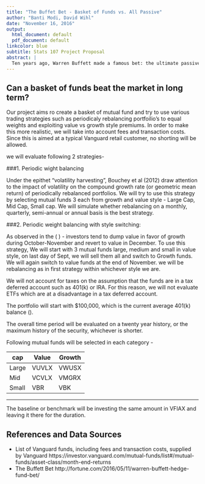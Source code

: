 ```yaml
---
title: "The Buffet Bet - Basket of Funds vs. All Passive"
author: "Banti Modi, David Wihl"
date: "November 16, 2016"
output:
  html_document: default
  pdf_document: default
linkcolor: blue
subtitle: Stats 107 Project Proposal
abstract: |
  Ten years ago, Warren Buffett made a famous bet: the ultimate passive investment, the Vanguard S&P 500 Index Fund Admiral (VFIAX), vs. a basket of funds determined by a team of hedge fund experts. Whoever had a lower return after ten years would donate $1 million to the charity of choice of the winner. After eight years, it looks increasingly likely that Buffett will win the bet.
---
```

\begin{center}
\textbf{Type: Simulating a trading strategy.}
\end{center}

## Can a basket of funds beat the market in long term?

Our project aims ro create a basket of mutual fund and try to use various trading strategies such as periodicaly rebalancing portfoilio's to equal weights and exploiting value vs growth style premiums. In order to make this more realistic, we will take into account fees and transaction costs. Since this is aimed at a typical Vanguard retail customer, no shorting will be allowed. 

we will evaluate following 2 strategies-

###1. Periodic wight balancing 

Under the epithet “volatility harvesting”, Bouchey et al (2012) draw attention to the impact of volatility on the compound growth rate (or geometric mean return) of periodically rebalanced
portfolios. We will try to use this strategy by selecting mutual funds 3 each from growth and value style - Large Cap, Mid Cap, Small cap. We will simulate whether rebalancing on a monthly, quarterly, semi-annual or annual basis is the best strategy. 

###2. Periodic weight balancing with style switching:

As observed in the ( \href {https://www.cxoadvisory.com/4068/value-premium/measuring-the-value-premium-with-style-etfs/#more-4068} {article}) - investors tend to dump value in favor of growth during October-November and revert to value in December. To use this strategy, We will start with 3 mutual funds large, medium and small in value style,  on last day of Sept, we will sell them all and switch to Growth funds. We will again switch to  value funds at the end of November. we will be rebalancing as in first strategy within whichever style we are. 


We will not account for taxes on the assumption that the funds are in a tax deferred account such as 401(k) or
IRA. For this reason, we will not evaluate ETFs which are at a disadvantage in a tax deferred account.


The portfolio will start with $100,000, which is the current average 401(k) balance 
(\href{http://time.com/money/4357248/retirement-401k-vanguard-balance/}{source}).

The overall time period will be evaluated on a twenty year history, or the maximum history of the security, whichever is shorter. 

Following mutual funds will be selected in each category - 

cap   | Value         | Growth
----- | ------------- | -------------
Large | VUVLX         | VWUSX
Mid   | VCVLX         | VMGRX 
Small | VBR           | VBK 
-------------------------------------
        
        
The baseline or benchmark will be investing the same amount in VFIAX and leaving it there for the
duration. 


## References and Data Sources

* List of Vanguard funds, including fees and transaction costs, supplied by Vanguard https://investor.vanguard.com/mutual-funds/list#/mutual-funds/asset-class/month-end-returns
* The Buffett Bet http://fortune.com/2016/05/11/warren-buffett-hedge-fund-bet/
